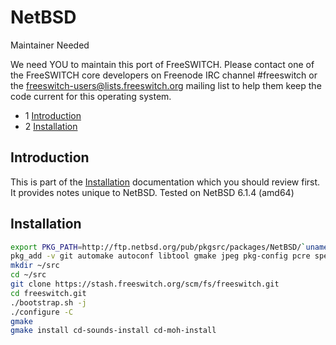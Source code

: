 
# NetBSD 

 

Maintainer Needed

We need YOU to maintain this port of FreeSWITCH. Please contact one of the FreeSWITCH core developers on Freenode IRC channel #freeswitch or the [freeswitch-users@lists.freeswitch.org](mailto:freeswitch-users@lists.freeswitch.org) mailing list to help them keep the code current for this operating system.

* 1 [Introduction](#introduction)
* 2 [Installation](#installation)

## Introduction

This is part of the [Installation](../index.mdx#about) documentation which you should review first. It provides notes unique to NetBSD. Tested on NetBSD 6.1.4 (amd64)

## Installation

```bash
export PKG_PATH=http://ftp.netbsd.org/pub/pkgsrc/packages/NetBSD/`uname -m`/`uname -r`/All/
pkg_add -v git automake autoconf libtool gmake jpeg pkg-config pcre speex openssl ncurses sqlite3 ldns
mkdir ~/src
cd ~/src
git clone https://stash.freeswitch.org/scm/fs/freeswitch.git
cd freeswitch.git
./bootstrap.sh -j
./configure -C
gmake
gmake install cd-sounds-install cd-moh-install
```


